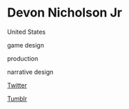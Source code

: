 # Devon Nicholson Jr

<Location>

United States

</Location>

<Skills>

game design

production

narrative design

</Skills>

<Personal>

[Twitter](https://twitter.com/Kildros)

[Tumblr](http://kildros.tumblr.com)

</Personal>



